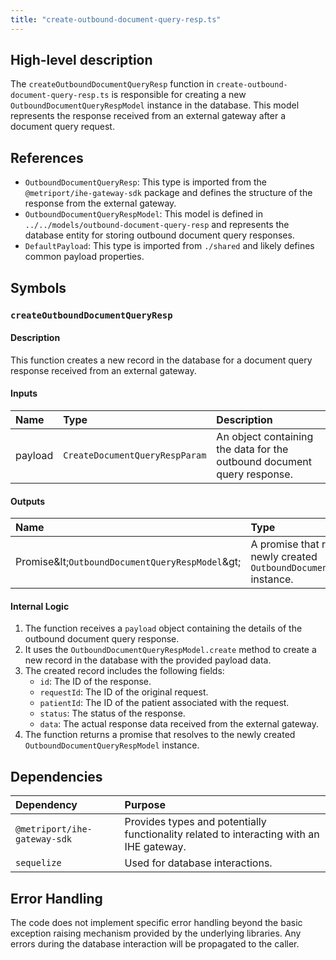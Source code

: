 ```yaml
---
title: "create-outbound-document-query-resp.ts"
---
```


## High-level description
The `createOutboundDocumentQueryResp` function in `create-outbound-document-query-resp.ts` is responsible for creating a new `OutboundDocumentQueryRespModel` instance in the database. This model represents the response received from an external gateway after a document query request.

## References
- `OutboundDocumentQueryResp`: This type is imported from the `@metriport/ihe-gateway-sdk` package and defines the structure of the response from the external gateway.
- `OutboundDocumentQueryRespModel`: This model is defined in `../../models/outbound-document-query-resp` and represents the database entity for storing outbound document query responses.
- `DefaultPayload`: This type is imported from `./shared` and likely defines common payload properties.

## Symbols

### `createOutboundDocumentQueryResp`
#### Description
This function creates a new record in the database for a document query response received from an external gateway.

#### Inputs
| Name | Type | Description |
|:-----|:-----|:------------|
| payload | `CreateDocumentQueryRespParam` | An object containing the data for the outbound document query response. |

#### Outputs
| Name | Type | Description |
|:-----|:-----|:------------|
| Promise\&lt;`OutboundDocumentQueryRespModel`\&gt; | A promise that resolves to the newly created `OutboundDocumentQueryRespModel` instance. |

#### Internal Logic
1.  The function receives a `payload` object containing the details of the outbound document query response.
2.  It uses the `OutboundDocumentQueryRespModel.create` method to create a new record in the database with the provided payload data.
3.  The created record includes the following fields:
    - `id`: The ID of the response.
    - `requestId`: The ID of the original request.
    - `patientId`: The ID of the patient associated with the request.
    - `status`: The status of the response.
    - `data`: The actual response data received from the external gateway.
4.  The function returns a promise that resolves to the newly created `OutboundDocumentQueryRespModel` instance.

## Dependencies
| Dependency | Purpose |
|:-----------|:--------|
| `@metriport/ihe-gateway-sdk` | Provides types and potentially functionality related to interacting with an IHE gateway. |
| `sequelize` | Used for database interactions. |

## Error Handling
The code does not implement specific error handling beyond the basic exception raising mechanism provided by the underlying libraries. Any errors during the database interaction will be propagated to the caller.

